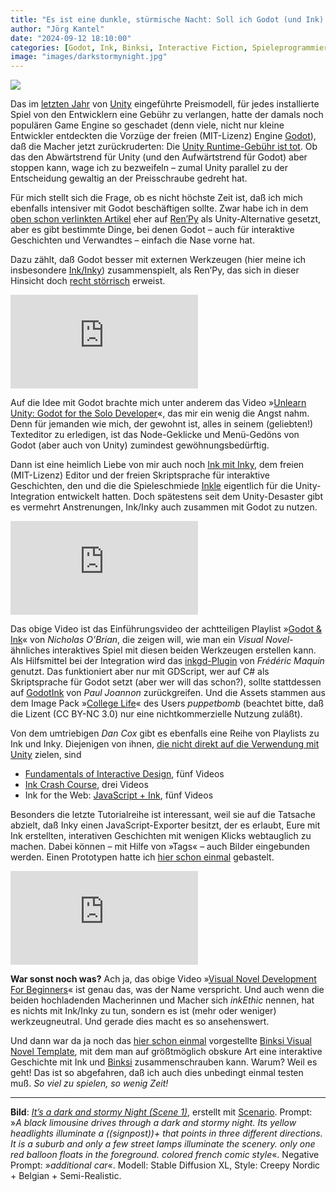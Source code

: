 ```yaml
---
title: "Es ist eine dunkle, stürmische Nacht: Soll ich Godot (und Ink) lernen?"
author: "Jörg Kantel"
date: "2024-09-12 18:10:00"
categories: [Godot, Ink, Binksi, Interactive Fiction, Spieleprogrammierung]
image: "images/darkstormynight.jpg"
---
```


[![](images/darkstormynight-b.jpg)](https://www.flickr.com/photos/schockwellenreiter/53977984944/)

Das im [letzten Jahr](https://kantel.github.io/posts/2023091502_renpy_statt_unity/) von [Unity](http://cognitiones.kantel-chaos-team.de/multimedia/spieleprogrammierung/unity.html) eingeführte Preismodell, für jedes installierte Spiel von den Entwicklern eine Gebühr zu verlangen, hatte der damals noch populären Game Engine so geschadet (denn viele, nicht nur kleine Entwickler entdeckten die Vorzüge der freien (MIT-Lizenz) Engine [Godot](http://cognitiones.kantel-chaos-team.de/multimedia/spieleprogrammierung/godot.html)), daß die Macher jetzt zurückruderten: Die [Unity Runtime-Gebühr ist tot](https://gamefromscratch.com/the-unity-run-time-fee-is-dead-prices-increased/). Ob das den Abwärtstrend für Unity (und den Aufwärtstrend für Godot) aber stoppen kann, wage ich zu bezweifeln -- zumal Unity parallel zu der Entscheidung gewaltig an der Preisschraube gedreht hat.

Für mich stellt sich die Frage, ob es nicht höchste Zeit ist, daß ich mich ebenfalls intensiver mit Godot beschäftigen sollte. Zwar habe ich in dem [oben schon verlinkten Artikel](https://kantel.github.io/posts/2023091502_renpy_statt_unity/) eher auf [Ren'Py](http://cognitiones.kantel-chaos-team.de/multimedia/spieleprogrammierung/renpy.html) als Unity-Alternative gesetzt, aber es gibt bestimmte Dinge, bei denen Godot -- auch für interaktive Geschichten und Verwandtes -- einfach die Nase vorne hat.

Dazu zählt, daß Godot besser mit externen Werkzeugen (hier meine ich insbesondere [Ink/Inky](http://cognitiones.kantel-chaos-team.de/multimedia/spieleprogrammierung/inkle.html)) zusammenspielt, als Ren'Py, das sich in dieser Hinsicht doch [recht störrisch](https://kantel.github.io/posts/2022121701_renpy_ink_cont/) erweist.

<iframe class="if16_9" src="https://www.youtube.com/embed/QRdMAQguIWk?si=3pa7tgSa6YXqYBu6" title="YouTube video player" frameborder="0" allow="accelerometer; autoplay; clipboard-write; encrypted-media; gyroscope; picture-in-picture; web-share" referrerpolicy="strict-origin-when-cross-origin" allowfullscreen></iframe>

Auf die Idee mit Godot brachte mich unter anderem das Video »[Unlearn Unity: Godot for the Solo Developer](https://www.youtube.com/watch?v=QRdMAQguIWk)«, das mir ein wenig die Angst nahm. Denn für jemanden wie mich, der gewohnt ist, alles in seinem (geliebten!) Texteditor zu erledigen, ist das Node-Geklicke und Menü-Gedöns von Godot (aber auch von Unity) zumindest gewöhnungsbedürftig.

Dann ist eine heimlich Liebe von mir auch noch [Ink mit Inky](https://kantel.github.io/#category=Ink), dem freien (MIT-Lizenz) Editor und der freien Skriptsprache für interaktive Geschichten, den und die die Spieleschmiede [Inkle](https://www.inklestudios.com/) eigentlich für die Unity-Integration entwickelt hatten. Doch spätestens seit dem Unity-Desaster gibt es vermehrt Anstrenungen, Ink/Inky auch zusammen mit Godot zu nutzen.

<iframe class="if16_9" src="https://www.youtube.com/embed/OtTezJZTuy4?si=Mp2vMUhttVObm-UQ" title="YouTube video player" frameborder="0" allow="accelerometer; autoplay; clipboard-write; encrypted-media; gyroscope; picture-in-picture; web-share" referrerpolicy="strict-origin-when-cross-origin" allowfullscreen></iframe>

Das obige Video ist das Einführungsvideo der achtteiligen Playlist »[Godot & Ink](https://www.youtube.com/playlist?list=PLtepyzbiiwBrHoTloHJ2B-DWQxgrseuMB)« von *Nicholas O'Brian*, die zeigen will, wie man ein *Visual Novel*-ähnliches interaktives Spiel mit diesen beiden Werkzeugen erstellen kann. Als Hilfsmittel bei der Integration wird das [inkgd-Plugin](https://github.com/ephread/inkgd) von *Frédéric Maquin* genutzt. Das funktioniert aber nur mit GDScript, wer auf C# als Skriptsprache für Godot setzt (aber wer will das schon?), sollte stattdessen auf [GodotInk](https://github.com/paulloz/godot-ink) von *Paul Joannon* zurückgreifen. Und die Assets stammen aus dem Image Pack »[College Life](https://puppetbomb.itch.io/college-students-sprite-pack)« des Users *puppetbomb* (beachtet bitte, daß die Lizent (CC BY-NC 3.0) nur eine nichtkommerzielle Nutzung zuläßt).

Von dem umtriebigen *Dan Cox* gibt es ebenfalls eine Reihe von Playlists zu Ink und Inky. Diejenigen von ihnen, [die nicht direkt auf die Verwendung mit Unity](https://kantel.github.io/posts/2023012001_ink_crash_course/) zielen, sind

- [Fundamentals of Interactive Design](https://www.youtube.com/playlist?list=PLlXuD3kyVEr716LluDsw4l4p6HA-gdfj1), fünf Videos
- [Ink Crash Course](https://www.youtube.com/playlist?list=PLlXuD3kyVEr4gYqW2WvaaGPZgeZTV3Xpk), drei Videos
- Ink for the Web: [JavaScript + Ink](https://www.youtube.com/playlist?list=PLlXuD3kyVEr5UCOV9PkoS_pJ4hq98vaK_), fünf Videos

Besonders die letzte Tutorialreihe ist interessant, weil sie auf die Tatsache abzielt, daß Inky einen JavaScript-Exporter besitzt, der es erlaubt, Eure mit Ink erstellten, interativen Geschichten mit wenigen Klicks webtauglich zu machen. Dabei können -- mit Hilfe von »Tags« -- auch Bilder eingebunden werden. Einen Prototypen hatte ich [hier schon einmal](https://kantel.github.io/posts/2022121902_alice_incle/) gebastelt.

<iframe class="if16_9" src="https://www.youtube.com/embed/fzIog7ejYnM?si=JQ7SIoR4ZRl_RsN_" title="YouTube video player" frameborder="0" allow="accelerometer; autoplay; clipboard-write; encrypted-media; gyroscope; picture-in-picture; web-share" referrerpolicy="strict-origin-when-cross-origin" allowfullscreen></iframe>

**War sonst noch was?** Ach ja, das obige Video »[Visual Novel Development For Beginners](https://www.youtube.com/watch?v=fzIog7ejYnM)« ist genau das, was der Name verspricht. Und auch wenn die beiden hochladenden Macherinnen und Macher sich *inkEthic* nennen, hat es nichts mit Ink/Inky zu tun, sondern es ist (mehr oder weniger) werkzeugneutral. Und gerade dies macht es so ansehenswert.

Und dann war da ja noch das [hier schon einmal](https://kantel.github.io/posts/2023102201_binski/) vorgestellte [Binksi Visual Novel Template](https://princessinternetcafe.itch.io/tiny-binksi-visual-novel-template), mit dem man auf größtmöglich obskure Art eine interaktive Geschichte mit Ink und [Binksi](https://smwhr.github.io/binksi/) zusammenschrauben kann. Warum? Weil es geht! Das ist so abgefahren, daß ich auch dies unbedingt einmal testen muß. *So viel zu spielen, so wenig Zeit!*

---

**Bild**: *[It's a dark and stormy Night (Scene 1)](https://www.flickr.com/photos/schockwellenreiter/53977984944/)*, erstellt mit [Scenario](http://cognitiones.kantel-chaos-team.de/technikgeschichte/rechnerundnetze/scenario.html). Prompt: »*A black limousine drives through a dark and stormy night. Its yellow headlights illuminate a ((signpost))+ that points in three different directions. It is a suburb and only a few street lamps illuminate the scenery. only one red balloon floats in the foreground. colored french comic style*«. Negative Prompt: »*additional car*«. Modell: Stable Diffusion XL, Style: Creepy Nordic + Belgian + Semi-Realistic.